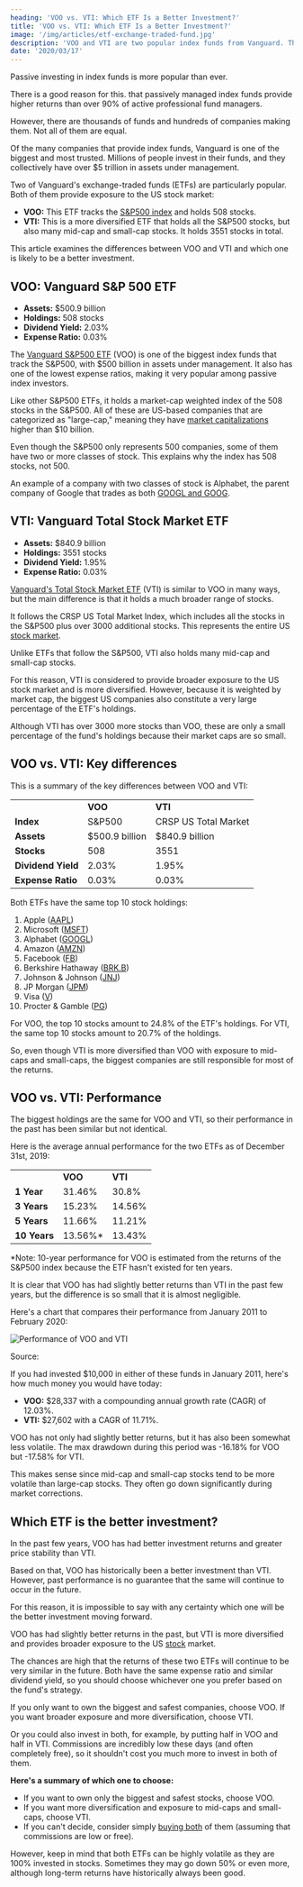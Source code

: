 ```yaml
---
heading: 'VOO vs. VTI: Which ETF Is a Better Investment?'
title: 'VOO vs. VTI: Which ETF Is a Better Investment?'
image: '/img/articles/etf-exchange-traded-fund.jpg'
description: 'VOO and VTI are two popular index funds from Vanguard. This article looks at the differences between them and explores which one is better to invest in.'
date: '2020/03/17'
---
```


Passive investing in index funds is more popular than ever.

There is a good reason for this. <External url="https://www.aei.org/carpe-diem/more-evidence-that-its-very-hard-to-beat-the-market-over-time-95-of-financial-professionals-cant-do-it/" text="Research shows" /> that passively managed index funds provide higher returns than over 90% of active professional fund managers.

However, there are thousands of funds and hundreds of companies making them. Not all of them are equal.

Of the many companies that provide index funds, Vanguard is one of the biggest and most trusted. Millions of people invest in their funds, and they collectively have over $5 trillion in assets under management.

Two of Vanguard's exchange-traded funds (ETFs) are particularly popular. Both of them provide exposure to the US stock market:

-  **VOO:** This ETF tracks the [S&P500 index](/what-is-the-best-sp500-etf/) and holds 508 stocks.
-  **VTI:** This is a more diversified ETF that holds all the S&P500 stocks, but also many mid-cap and small-cap stocks. It holds 3551 stocks in total.

This article examines the differences between VOO and VTI and which one is likely to be a better investment.

<Text1Ad key="/stock-market-hours/" mobileOnly={true} />

## VOO: Vanguard S&P 500 ETF

-  **Assets:** $500.9 billion
-  **Holdings:** 508 stocks
-  **Dividend Yield:** 2.03%
-  **Expense Ratio:** 0.03%

The [Vanguard S&P500 ETF](/etf/voo/) (VOO) is one of the biggest index funds that track the S&P500, with $500 billion in assets under management. It also has one of the lowest expense ratios, making it very popular among passive index investors.

Like other S&P500 ETFs, it holds a market-cap weighted index of the 508 stocks in the S&P500. All of these are US-based companies that are categorized as "large-cap," meaning they have [market capitalizations](/term/market-capitalization/) higher than $10 billion.

Even though the S&P500 only represents 500 companies, some of them have two or more classes of stock. This explains why the index has 508 stocks, not 500.

An example of a company with two classes of stock is Alphabet, the parent company of Google that trades as both [GOOGL and GOOG](/goog-vs-googl-stock/).

## VTI: Vanguard Total Stock Market ETF

-  **Assets:** $840.9 billion
-  **Holdings:** 3551 stocks
-  **Dividend Yield:** 1.95%
-  **Expense Ratio:** 0.03%

[Vanguard's Total Stock Market ETF](/etf/vti/) (VTI) is similar to VOO in many ways, but the main difference is that it holds a much broader range of stocks.

It follows the CRSP US Total Market Index, which includes all the stocks in the S&P500 plus over 3000 additional stocks. This represents the entire US [stock market](/stock-market-hours/).

Unlike ETFs that follow the S&P500, VTI also holds many mid-cap and small-cap stocks.

For this reason, VTI is considered to provide broader exposure to the US stock market and is more diversified. However, because it is weighted by market cap, the biggest US companies also constitute a very large percentage of the ETF's holdings.

Although VTI has over 3000 more stocks than VOO, these are only a small percentage of the fund's holdings because their market caps are so small.

<Text2Ad key="/stock-market-hours/" />

## VOO vs. VTI: Key differences

This is a summary of the key differences between VOO and VTI:

<table>
	<tbody>
		<tr>
			<td></td>
			<td>
				<strong>VOO</strong>
			</td>
			<td>
				<strong>VTI</strong>
			</td>
		</tr>
		<tr>
			<td>
				<strong>Index</strong>
			</td>
			<td>S&amp;P500</td>
			<td>CRSP US Total Market</td>
		</tr>
		<tr>
			<td>
				<strong>Assets</strong>
			</td>
			<td>$500.9 billion</td>
			<td>$840.9 billion</td>
		</tr>
		<tr>
			<td>
				<strong>Stocks</strong>
			</td>
			<td>508</td>
			<td>3551</td>
		</tr>
		<tr>
			<td>
				<strong>Dividend Yield</strong>
			</td>
			<td>2.03%</td>
			<td>1.95%</td>
		</tr>
		<tr>
			<td>
				<strong>Expense Ratio</strong>
			</td>
			<td>0.03%</td>
			<td>0.03%</td>
		</tr>
	</tbody>
</table>

Both ETFs have the same top 10 stock holdings:

1. Apple ([AAPL](/stocks/aapl/))
2. Microsoft ([MSFT](/stocks/msft/))
3. Alphabet ([GOOGL](/stocks/googl/))
4. Amazon ([AMZN](/stocks/amzn/))
5. Facebook ([FB](/stocks/fb/))
6. Berkshire Hathaway ([BRK.B](/stocks/brk.b))
7. Johnson & Johnson ([JNJ](/stocks/jnj/))
8. JP Morgan ([JPM](/stocks/jpm/))
9. Visa ([V](/stocks/v/))
10.   Procter & Gamble ([PG](/stocks/pg/))

For VOO, the top 10 stocks amount to 24.8% of the ETF's holdings. For VTI, the same top 10 stocks amount to 20.7% of the holdings.

So, even though VTI is more diversified than VOO with exposure to mid-caps and small-caps, the biggest companies are still responsible for most of the returns.

## VOO vs. VTI: Performance

The biggest holdings are the same for VOO and VTI, so their performance in the past has been similar but not identical.

Here is the average annual performance for the two ETFs as of December 31st, 2019:

<table>
	<tbody>
		<tr>
			<td></td>
			<td>
				<strong>VOO</strong>
			</td>
			<td>
				<strong>VTI</strong>
			</td>
		</tr>
		<tr>
			<td>
				<strong>1 Year</strong>
			</td>
			<td>31.46%</td>
			<td>30.8%</td>
		</tr>
		<tr>
			<td>
				<strong>3 Years</strong>
			</td>
			<td>15.23%</td>
			<td>14.56%</td>
		</tr>
		<tr>
			<td>
				<strong>5 Years</strong>
			</td>
			<td>11.66%</td>
			<td>11.21%</td>
		</tr>
		<tr>
			<td>
				<strong>10 Years</strong>
			</td>
			<td>13.56%*</td>
			<td>13.43%</td>
		</tr>
	</tbody>
</table>

\*Note: 10-year performance for VOO is estimated from the returns of the S&P500 index because the ETF hasn't existed for ten years.

It is clear that VOO has had slightly better returns than VTI in the past few years, but the difference is so small that it is almost negligible.

Here's a chart that compares their performance from January 2011 to February 2020:

<img
	src="/img/articles/voo-vs-vti-performance.png"
	alt="Performance of VOO and VTI"
	width={1592}
	height={836}
	loading="lazy"
/>

Source: <External url="https://www.portfoliovisualizer.com/" text="portfoliovisualizer.com" />

If you had invested $10,000 in either of these funds in January 2011, here's how much money you would have today:

-  **VOO:** $28,337 with a compounding annual growth rate (CAGR) of 12.03%.
-  **VTI:** $27,602 with a CAGR of 11.71%.

VOO has not only had slightly better returns, but it has also been somewhat less volatile. The max drawdown during this period was -16.18% for VOO but -17.58% for VTI.

This makes sense since mid-cap and small-cap stocks tend to be more volatile than large-cap stocks. They often go down significantly during market corrections.

<Text3Ad key="/stock-market-hours/" />

## Which ETF is the better investment?

In the past few years, VOO has had better investment returns and greater price stability than VTI.

Based on that, VOO has historically been a better investment than VTI. However, past performance is no guarantee that the same will continue to occur in the future.

For this reason, it is impossible to say with any certainty which one will be the better investment moving forward.

VOO has had slightly better returns in the past, but VTI is more diversified and provides broader exposure to the US [stock](/stocks/) market.

The chances are high that the returns of these two ETFs will continue to be very similar in the future. Both have the same expense ratio and similar dividend yield, so you should choose whichever one you prefer based on the fund's strategy.

If you only want to own the biggest and safest companies, choose VOO. If you want broader exposure and more diversification, choose VTI.

Or you could also invest in both, for example, by putting half in VOO and half in VTI. Commissions are incredibly low these days (and often completely free), so it shouldn't cost you much more to invest in both of them.

**Here's a summary of which one to choose:**

-  If you want to own only the biggest and safest stocks, choose VOO.
-  If you want more diversification and exposure to mid-caps and small-caps, choose VTI.
-  If you can't decide, consider simply [buying both](/how-to-buy-stocks-online/) of them (assuming that commissions are low or free).

However, keep in mind that both ETFs can be highly volatile as they are 100% invested in stocks. Sometimes they may go down 50% or even more, although long-term returns have historically always been good.

